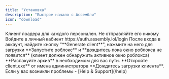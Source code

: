 ```yaml
---
title: "Установка"
description: "Быстрое начало с Ассембли"
icon: "download"
---
```


<Danger>
  Клиент лоадера для каждого персонален. Не отправляйте его никому
</Danger>

<Steps>
  <Step title="Вход">
    Войдите в личный кабиент https://auth.assembly.lol/login
  </Step>
  <Step title="Загрузка клиента">
    После входа в аккаунт, найдите кнопку "**Generate client**", нажмите на него для загрузки
  </Step>
  <Step title="Запуск роблокса">
    **Запустите роблокс** и **дождитесь пока окно роблокса не появится** (клиент должен обнаружить активное окно роблокса)
  </Step>
  <Step title="Инжект">
    **Распакуйте архив** в необходимом для вас пути. **Откройте client.exe** от имена администратора
  </Step>
  <Step title="Готово">
    **Дождитесь загрузки клиента**. Если у вас возникли проблемы - [Help & Support](/help)
  </Step>
</Steps>